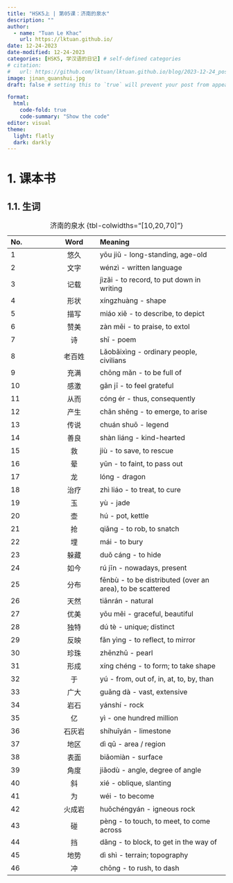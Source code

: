 ---
title: "HSK5上 | 第05课：济南的泉水"
description: ""
author:
  - name: "Tuan Le Khac"
    url: https://lktuan.github.io/
date: 12-24-2023
date-modified: 12-24-2023
categories: [HSK5, 学汉语的日记] # self-defined categories
# citation: 
#   url: https://github.com/lktuan/lktuan.github.io/blog/2023-12-24_post/
image: jinan_quanshui.jpg
draft: false # setting this to `true` will prevent your post from appearing on your listing page until you're ready!

format: 
  html: 
    code-fold: true
    code-summary: "Show the code"
editor: visual
theme:
  light: flatly
  dark: darkly
---

# 1. 课本书

## 1.1. 生词

| No. |   Word   | Meaning                                                        |
|:--------------|:-------------:|:------------------------------------------|
|1|悠久|yōu jiǔ - long-standing, age-old|
|2|文字|wénzì - written language|
|3|记载|jìzǎi - to record, to put down in writing|
|4|形状|xíngzhuàng - shape|
|5|描写|miáo xiě - to describe, to depict|
|6|赞美|zàn měi - to praise, to extol|
|7|诗|shī - poem|
|8|老百姓|Lǎobǎixìng - ordinary people, civilians|
|9|充满|chōng mǎn - to be full of|
|10|感激|gǎn jī - to feel grateful|
|11|从而|cóng ér - thus, consequently|
|12|产生|chǎn shēng - to emerge, to arise|
|13|传说|chuán shuō - legend|
|14|善良|shàn liáng - kind-hearted|
|15|救|jiù - to save, to rescue|
|16|晕|yūn - to faint, to pass out|
|17|龙|lóng - dragon|
|18|治疗|zhì liáo - to treat, to cure|
|19|玉|yù - jade|
|20|壶|hú - pot, kettle|
|21|抢|qiǎng - to rob, to snatch|
|22|埋|mái - to bury|
|23|躲藏|duǒ cáng - to hide|
|24|如今|rú jīn - nowadays, present|
|25|分布|fēnbù - to be distributed (over an area), to be scattered|
|26|天然|tiānrán - natural|
|27|优美|yōu měi - graceful, beautiful|
|28|独特|dú tè - unique; distinct|
|29|反映|fǎn yìng - to reflect, to mirror|
|30|珍珠|zhēnzhū - pearl|
|31|形成|xíng chéng - to form; to take shape|
|32|于|yú - from, out of, in, at, to, by, than|
|33|广大|guǎng dà - vast, extensive|
|34|岩石|yánshí - rock|
|35|亿|yì - one hundred million|
|36|石灰岩|shíhuīyán - limestone|
|37|地区|dì qū - area / region|
|38|表面|biǎomiàn - surface|
|39|角度|jiǎodù - angle, degree of angle|
|40|斜|xié - oblique, slanting|
|41|为|wéi - to become|
|42|火成岩|huǒchéngyán - igneous rock|
|43|碰|pèng - to touch, to meet, to come across|
|44|挡|dǎng - to block, to get in the way of|
|45|地势|dì shì - terrain; topography|
|46|冲|chōng - to rush, to dash|
: 济南的泉水 {tbl-colwidths="\[10,20,70\]"}